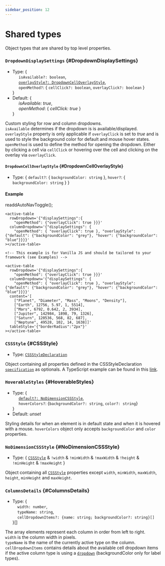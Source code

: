 ```yaml
---
sidebar_position: 12
---
```


# Shared types

Object types that are shared by top level properties.

### `DropdownDisplaySettings` {#DropdownDisplaySettings}

- Type: {<br />
  &nbsp;&nbsp;&nbsp;&nbsp; `isAvailable?: boolean`, <br />
  &nbsp;&nbsp;&nbsp;&nbsp; [`overlayStyle?: DropdownCellOverlayStyle`](#DropdownCellOverlayStyle), <br />
  &nbsp;&nbsp;&nbsp;&nbsp; `openMethod?`: { `cellClick?: boolean`, `overlayClick?: boolean` } <br />
  }
- Default: {<br />
  &nbsp;&nbsp;&nbsp;&nbsp; _isAvailable: true_, <br />
  &nbsp;&nbsp;&nbsp;&nbsp; _openMethod_: { _cellClick: true_ } <br />
  }

Custom styling for row and column dropdowns. <br />
`isAvailable` determines if the dropdown is is available/displayed. <br />
`overlayStyle` property is only applicable if `overlayClick` is set to _true_ and is used to style the background color
for default and mouse hover states.<br />
`openMethod` is used to define the method for opening the dropdown. Either by clicking a cell via `cellClick` or hovering over the cell
and clicking on the overlay via `overlayClick`.

#### `DropdownCellOverlayStyle` {#DropdownCellOverlayStyle}

- Type: { `default?`: { `backgroundColor: string` }, `hover?`: { `backgroundColor: string` } }

#### Example

readdAutoNavToggle();

<TableContainer>
  <active-table
    rowDropdown='{"displaySettings":{
      "openMethod": {"overlayClick": true }}}'
    columnDropdown='{"displaySettings": {
      "openMethod": { "overlayClick": true }, "overlayStyle": {"default": {"backgroundColor": "grey"}, "hover": {"backgroundColor": "blue"}}}}'
    content='[
      ["Planet", "Diameter", "Mass", "Moons", "Density"],
      ["Earth", 12756, 5.97, 1, 5514],
      ["Mars", 6792, 0.642, 2, 3934],
      ["Jupiter", 142984, 1898, 79, 1326],
      ["Saturn", 120536, 568, 82, 687],
      ["Neptune", 49528, 102, 14, 1638]]'
    tableStyle='{"width":"100%", "boxShadow": "rgb(172 172 172 / 17%) 0px 0.5px 1px 0px", "borderRadius":"2px"}'
  ></active-table>
</TableContainer>

<Tabs>
<TabItem value="js" label="Sample code">

```text
<active-table
  rowDropdown='{"displaySettings":{
    "openMethod": {"overlayClick": true }}}'
  columnDropdown='{"displaySettings": {
    "openMethod": { "overlayClick": true }, "overlayStyle": {"default": {"backgroundColor": "grey"}, "hover": {"backgroundColor": "blue"}}}}'
></active-table>
```

</TabItem>
<TabItem value="py" label="Full code">

```text
<!-- This example is for Vanilla JS and should be tailored to your framework (see Examples) -->

<active-table
  rowDropdown='{"displaySettings":{
    "openMethod": {"overlayClick": true }}}'
  columnDropdown='{"displaySettings": {
    "openMethod": { "overlayClick": true }, "overlayStyle": {"default": {"backgroundColor": "grey"}, "hover": {"backgroundColor": "blue"}}}}'
  content='[
    ["Planet", "Diameter", "Mass", "Moons", "Density"],
    ["Earth", 12756, 5.97, 1, 5514],
    ["Mars", 6792, 0.642, 2, 3934],
    ["Jupiter", 142984, 1898, 79, 1326],
    ["Saturn", 120536, 568, 82, 687],
    ["Neptune", 49528, 102, 14, 1638]]'
  tableStyle='{"borderRadius":"2px"}'
></active-table>
```

</TabItem>
</Tabs>

<LineBreak></LineBreak>

### `CSSStyle` {#CSSStyle}

- Type: [`CSSStyleDeclaration`](https://webplatform.github.io/docs/css/cssom/CSSStyleDeclaration/CSSStyleDeclaration/)

Object containing all properties defined in the CSSStyleDeclaration [`specification`](https://webplatform.github.io/docs/css/cssom/CSSStyleDeclaration/CSSStyleDeclaration/)
as optionals. A TypeScript example can be found in this [link](https://github.com/microsoft/TypeScript-DOM-lib-generator/blob/bf671e99615b06404db7a89fa9ae05bf14a8e47c/baselines/dom.generated.d.ts#L2737).

### `HoverableStyles` {#HoverableStyles}

- Type: {<br />
  &nbsp;&nbsp;&nbsp;&nbsp; [`default?: NoDimensionCSSStyle`](./sharedTypes#NoDimensionCSSStyle), <br />
  &nbsp;&nbsp;&nbsp;&nbsp; `hoverColors?`: {`backgroundColor?: string`, `color?: string`}<br />
  }
- Default: _unset_

Styling details for when an element is in default state and when it is hovered with a mouse. `hoverColors` object only accepts
`backgroundColor` and `color` properties.

### `NoDimensionCSSStyle` {#NoDimensionCSSStyle}

- Type: { [`CSSStyle`](#CSSStyle) & `!width` & `!minWidth` & `!maxWidth` & `!height` & `!minHeight` & `!maxHeight` }

Object containing all [`CSSStyle`](#CSSStyle) properties except `width`, `minWidth`, `maxWidth`, `height`, `minHeight` and `maxHeight`.

### `ColumnsDetails` {#ColumnsDetails}

- Type: { <br />
  &nbsp;&nbsp;&nbsp;&nbsp;`width: number`, <br />
  &nbsp;&nbsp;&nbsp;&nbsp;`typeName: string`, <br />
  &nbsp;&nbsp;&nbsp;&nbsp;`cellDropdownItems?: {name: string; backgroundColor?: string}[]` <br />
  }[]

The array elements represent each column in order from left to right. <br />
`width` is the column width in pixels. <br />
`typeName` is the name of the currently active type on the column. <br />
`cellDropdownItems` contains details about the available cell dropdown items if the active column type is using a [`dropdown`](./columns#CellDropdown)
(backgroundColor only for label types). <br />

